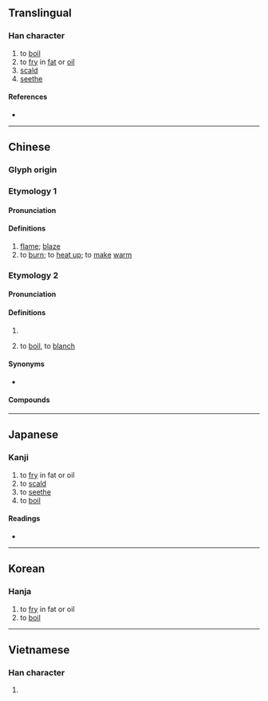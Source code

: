 {{character info}}
==Translingual==

===Han character===
{{Han char|rn=86|rad=火|as=09|sn=13|four=94894|canj=FPTD|ids=⿰火枼}}

# to [[boil]]
# to [[fry]] in [[fat]] or [[oil]]
# [[scald]]
# [[seethe]]

====References====
* {{Han ref|kx=0677.210|dkj=19213|dj=1088.080|hdz=32215.040|uh=7160|ud=29024|bh=DE6F|bd=56943}}

----

==Chinese==

===Glyph origin===
{{Han etym}}

===Etymology 1===
{{zh-forms}}

====Pronunciation====
{{zh-pron
|m=yè
|c=jip6
|mc=1
|oc=2
|cat=n,v
}}

====Definitions====
{{zh-hanzi}}

# [[flame]]; [[blaze]]
# to [[burn]]; to [[heat up]]; to [[make]] [[warm]]

===Etymology 2===
{{zh-forms|alt=熠-Cantonese,烚-Cantonese}}
{{zh-wp|yue}}

====Pronunciation====
{{zh-pron
|m=zhá
|c=saap6,zaap6,zaa3
|c_note=saap6 - vernacular; zaap6 - literary (rare); zaa3 - same as {{zh-l|*炸}}
|h=pfs=sa̍p;gd=sab6<!-- kch=sak -->
|md=săk
|mn=ml,tp,kh,tn,hc,lk,sx,yl,km,mg,ph:sa̍h/tc:sah/tc:sā
|mn-t=sah8
|mc=3
|oc=1
|cat=v
}}

====Definitions====
{{zh-hanzi}}

# {{zh-alt-form|炸|tr=zhá}}
# {{lb|zh|dialectal|including|Cantonese|Hakka|Min Dong|Min Nan|cooking}} to [[boil]], to [[blanch]]

====Synonyms====
* {{sense|boil}} {{zh-l|焯}}

====Compounds====
{{zh-der|大煠八塊|減煠|油煠糊猻|油煠|煠熟狗頭|煠熟犬頭|油煠粿}}

----

==Japanese==

===Kanji===
{{ja-kanji|grade=|rs=火09}}

# to [[fry]] in fat or oil
# to [[scald]]
# to [[seethe]]
# to [[boil]]

====Readings====
* {{ja-readings|on=[[よう]] (yō), [[ちょう]] (chō), [[そう]] (sō), [[じょう]] (jō)|kun=[[やく]] (yaku)}}

----

==Korean==

===Hanja===
{{ko-hanja|hangeul=잡|rv=jap|mr=chap}}

# to [[fry]] in fat or oil
# to [[boil]]

----

==Vietnamese==

===Han character===
{{vi-readings|rs=火09|hanviet=sáp |nom=}}

# {{rfdef|vi|sort=火09}}
